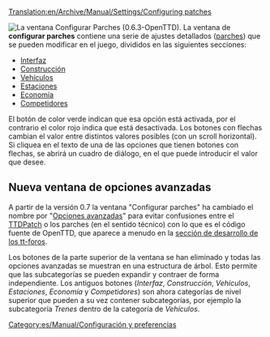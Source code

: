 [[Translation:en/Archive/Manual/Settings/Configuring patches]]
{{es/Contenido histórico|Esta página tiene contenido que ya no es relevante para la versión actual de OpenTTD. Por favor, manténgalo intacto, ya que muestra documentación histórica.<br/>La información de estas páginas se aplica a las versiones '''de la 0.3.0 a la 0.6.3'''.
:*Para '''0.7.0 y posteriores''' - Vea [[es/Archive/Manual/Settings/Opciones avanzadas|Opciones avanzadas]] para obtener información de cómo cambiar la configuración.
:*Para '''0.2.0 y 0.2.1''' - Vea [[es/Configurar parches en 0.2.0|Configurar parches en 0.2.0]].}}


[[File:es/Archive/Manual/Settings/0.6.0 configurepatches interface.png|right|frame|La ventana ''Configurar Parches'' (0.6.3-OpenTTD).]]
La ventana de '''configurar parches''' contiene una serie de ajustes detallados ([[es/Community/Patches/Parches|parches]]) que se pueden modificar en el juego, divididos en las siguientes secciones:

*[[es/Configurar parches/Interfaz|Interfaz]]
*[[es/Configurar parches/Construcción|Construcción]]
*[[es/Configurar parches/Vehículos|Vehículos]]
*[[es/Configurar parches/Estaciones|Estaciones]]
*[[es/Configurar parches/Economía|Economía]]
*[[es/Configurar parches/Competidores|Competidores]]

El botón de color verde indican que esa opción está activada, por el contrario el color rojo indica que está desactivada. Los botones con flechas cambian el valor entre distintos valores posibles (con un scroll horizontal). Si cliquea en el texto de una de las opciones que tienen botones con flechas, se abrirá un cuadro de diálogo, en el que puede introducir el valor que desee.


== Nueva ventana de opciones avanzadas==
A partir de la versión 0.7 la ventana "Configurar parches" ha cambiado el nombre por "[[es/Archive/Manual/Settings/Opciones avanzadas|Opciones avanzadas]]" para evitar confusiones entre el [[es/Archive/OpenTTD/TTDPatch|TTDPatch]] o los parches (en el sentido técnico) con lo que es el código fuente de OpenTTD, que aparece a menudo en la [http://www.tt-forums.net/viewforum.php?f=33 sección de desarrollo de los tt-foros].

Los botones de la parte superior de la ventana se han eliminado y todas las opciones avanzadas se muestran en una estructura de árbol. Esto permite que las subcategorías se pueden expandir y contraer de forma independiente. Los antiguos botones (''Interfaz'', ''Construcción'', ''Vehículos'', ''Estaciones'', ''Economía'' y ''Competidores'') son ahora categorías de nivel superior que pueden a su vez contener subcategorías, por ejemplo la subcategoría ''Trenes'' dentro de la categoría de ''Vehículos''.

[[Category:es/Manual/Configuración y preferencias]]